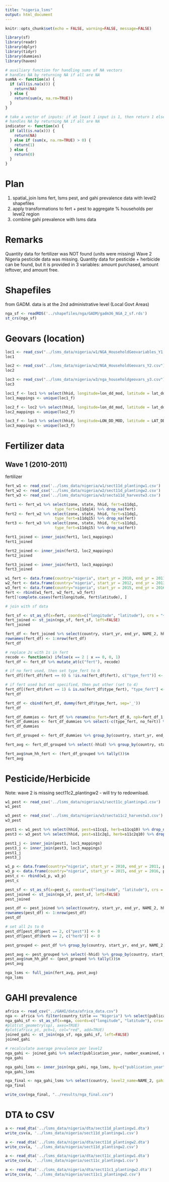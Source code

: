 ```yaml
---
title: "nigeria_lsms"
output: html_document
---
```


```r
knitr::opts_chunk$set(echo = FALSE, warning=FALSE, message=FALSE)
```

```r
library(sf)
library(readr)
library(dplyr)
library(tidyr)
library(dummies)
library(haven)
```


```r
# auxiliary function for handling sums of NA vectors
# handles NA by returning NA if all are NA
sumNA <- function(x) {
  if (all(is.na(x))) {
    return(NA)
  } else {
    return(sum(x, na.rm=TRUE))
  }
}

# take a vector of inputs: if at least 1 input is 1, then return 1 else 0.
# handles NA by returning NA if all are NA
indicator <- function(x) {
  if (all(is.na(x))) {
    return(NA)
  } else if (sum(x, na.rm=TRUE) > 0) {
    return(1)
  } else {
    return(0)
  }
}
```

# Plan

1) spatial_join lsms fert, lsms pest, and gahi prevalence data with level2 shapefiles
2) apply transformations to fert + pest to aggregate % households per level2 region
3) combine gahi prevalence with lsms data

# Remarks
Quantity data for fertilizer was NOT found (units were missing)
Wave 2 Nigeria pesticide data was missing. 
Quantity data for pesticide + herbicide can be found, but it is provided in 3 variables: amount purchased, amount leftover, and amount free.

# Shapefiles 

from GADM. data is at the 2nd administrative level (Local Govt Areas)

```r
nga_sf <- readRDS('../shapefiles/nga/GADM/gadm36_NGA_2_sf.rds')
st_crs(nga_sf)
```

# Geovars (location)

```r
loc1 <- read_csv("../lsms_data/nigeria/w1/NGA_HouseholdGeovariables_Y1.csv")
loc1

loc2 <- read_csv("../lsms_data/nigeria/w2/NGA_HouseholdGeovars_Y2.csv")
loc2 

loc3 <- read_csv("../lsms_data/nigeria/w3/nga_householdgeovars_y3.csv")
loc3

```

```r
loc1_f <- loc1 %>% select(hhid, longitude=lon_dd_mod, latitude = lat_dd_mod)
loc1_mappings <- unique(loc1_f)

loc2_f <- loc2 %>% select(hhid, longitude=lon_dd_mod, latitude = lat_dd_mod)
loc2_mappings <- unique(loc2_f)

loc3_f <- loc3 %>% select(hhid, longitude=LON_DD_MOD, latitude = LAT_DD_MOD)
loc3_mappings <- unique(loc3_f)
```


# Fertilizer data
## Wave 1 (2010-2011)



fertilizer 
```r
fert_w1 <- read_csv('../lsms_data/nigeria/w1/sect11d_plantingw1.csv')
fert_w2 <- read_csv('../lsms_data/nigeria/w2/sect11d_plantingw2.csv')
fert_w3 <- read_csv('../lsms_data/nigeria/w3/secta11d_harvestw3.csv')
```


```r
fert1 <- fert_w1 %>% select(zone, state, hhid, fert=s11dq1, 
                      type_fert=s11dq14) %>% drop_na(fert)
fert2 <- fert_w2 %>% select(zone, state, hhid, fert=s11dq1, 
                      type_fert=s11dq15) %>% drop_na(fert)
fert3 <- fert_w3 %>% select(zone, state, hhid, fert=s11dq1, 
                      type_fert=s11dq15) %>% drop_na(fert)

fert1_joined <- inner_join(fert1, loc1_mappings)
fert1_joined

fert2_joined <- inner_join(fert2, loc2_mappings)
fert2_joined

fert3_joined <- inner_join(fert3, loc3_mappings)
fert3_joined
```

```r
w1_fert <- data.frame(country="nigeria", start_yr = 2010, end_yr = 2011, fert1_joined, stringsAsFactors = F) 
w2_fert <- data.frame(country="nigeria", start_yr = 2012, end_yr = 2013, fert2_joined, stringsAsFactors = F)
w3_fert <- data.frame(country="nigeria", start_yr = 2015, end_yr = 2016, fert3_joined, stringsAsFactors = F)
fert <- rbind(w1_fert, w2_fert, w3_fert)
fert[!complete.cases(fert$longitude, fert$latitude), ]
```

```r
# join with sf data

fert_sf <- st_as_sf(x=fert, coords=c("longitude", "latitude"), crs = "+proj=longlat +datum=WGS84 +nodefs")
fert_joined <- st_join(nga_sf, fert_sf, left=FALSE)
fert_joined
```


```r
fert_df <- fert_joined %>% select(country, start_yr, end_yr, NAME_2, hhid, fert, type_fert) %>% st_set_geometry(NULL)
rownames(fert_df) <- 1:nrow(fert_df)
fert_df
```


```r
# replace 2s with 1s in fert
recode <- function(x) ifelse(x == 2 | x == 0, 0, 1)
fert_df <- fert_df %>% mutate_at(c("fert"), recode)

# if no fert used, then set type_fert to 0
fert_df[(fert_df$fert == 0) & !is.na(fert_df$fert), c("type_fert")] <- 0

# if fert used but not specified, then put other (set to 4)
fert_df[(fert_df$fert == 1) & is.na(fert_df$type_fert), "type_fert"] <- 4
fert_df
```

```r
fert_df <- cbind(fert_df, dummy(fert_df$type_fert, sep='_'))
fert_df
```


```r
fert_df_dummies <- fert_df %>% rename(no_fert=fert_df_0, npk=fert_df_1, urea=fert_df_2, composite_manure=fert_df_3, other=fert_df_4)
fert_df_dummies <- fert_df_dummies %>% select(-c(type_fert, no_fert)) %>% mutate(organic_fert_dummy = composite_manure, inorganic_fert_dummy = as.numeric((npk+urea) > 0), fert_dummy = as.numeric((organic_fert_dummy + inorganic_fert_dummy) > 0)) 
fert_df_dummies 
```

```r
fert_df_grouped <- fert_df_dummies %>% group_by(country, start_yr, end_yr, NAME_2, hhid) %>% summarize_all(indicator) %>% drop_na()

fert_avg <- fert_df_grouped %>% select(-hhid) %>% group_by(country, start_yr, end_yr, NAME_2) %>% summarize_all(mean)

fert_avg$num_hh_fert <- (fert_df_grouped %>% tally())$n
fert_avg
```


# Pesticide/Herbicide

Note: wave 2 is missing sect11c2_plantingw2 -  will try to redownload.

```r
w1_pest <- read_csv('../lsms_data/nigeria/w1/sect11c_plantingw1.csv')
w1_pest

w3_pest <- read_csv('../lsms_data/nigeria/w3/secta11c2_harvestw3.csv')
w3_pest
```


```r
pest1 <- w1_pest %>% select(hhid, pest=s11cq1, herb=s11cq10) %>% drop_na()
pest3 <- w3_pest %>% select(hhid, pest=s11c2q1, herb=s11c2q10) %>% drop_na()

pest1_j <- inner_join(pest1, loc1_mappings)
pest3_j <- inner_join(pest3, loc3_mappings)
pest1_j
pest3_j
```

```r
w1_p <- data.frame(country="nigeria", start_yr = 2010, end_yr = 2011, pest1_j, stringsAsFactors = F) 
w3_p <- data.frame(country="nigeria", start_yr = 2015, end_yr = 2016, pest3_j, stringsAsFactors = F)
pest_c <- rbind(w1_p, w3_p)
pest_c
```

```r
pest_sf <- st_as_sf(x=pest_c, coords=c("longitude", "latitude"), crs = "+proj=longlat +datum=WGS84 +nodefs")
pest_joined <- st_join(nga_sf, pest_sf, left=FALSE)
pest_joined
```

```r
pest_df <- pest_joined %>% select(country, start_yr, end_yr, NAME_2, hhid, pest, herb) %>% st_set_geometry(NULL)
rownames(pest_df) <- 1:nrow(pest_df)
pest_df
```

```r
# set all 2s to 0
pest_df[pest_df$pest == 2, c("pest")] <- 0
pest_df[pest_df$herb == 2, c("herb")] <- 0

pest_grouped <- pest_df %>% group_by(country, start_yr, end_yr, NAME_2, hhid) %>% summarize_all(indicator) %>% drop_na()

pest_avg <- pest_grouped %>% select(-hhid) %>% group_by(country, start_yr, end_yr, NAME_2) %>% summarize_all(mean)
pest_avg$num_hh_phf <- (pest_grouped %>% tally())$n
pest_avg
```


```r
nga_lsms <- full_join(fert_avg, pest_avg)
nga_lsms
```

# GAHI prevalence

```r
africa <- read_csv("../GAHI/data/africa_data.csv")
nga <- africa %>% filter(country_title == "Nigeria") %>% select(publication_year, prevalence, number_examined, number_positive, longitude, latitude) %>% drop_na()
nga_gahi_sf <- st_as_sf(x=nga, coords=c("longitude", "latitude"), crs= "+proj=longlat +datum=WGS84 +nodefs")
#plot(st_geometry(sp), axes=TRUE)
#plot(africa_pt, pch=1, col="red", add=TRUE)
joined_gahi <- st_join(nga_sf, nga_gahi_sf, left=FALSE)
joined_gahi
```



```r
# recalculate average prevalence per level2 
nga_gahi <- joined_gahi %>% select(publication_year, number_examined, number_positive, NAME_2) %>% group_by(publication_year, NAME_2) %>% summarize(prevalence=sum(number_positive)/sum(number_examined), num_examined=sum(number_examined), num_positive=sum(number_positive))
nga_gahi 
```


```r
nga_gahi_lsms <- inner_join(nga_gahi, nga_lsms, by=c("publication_year" = "start_yr", "NAME_2" = "NAME_2")) %>% st_set_geometry(NULL)
nga_gahi_lsms
```

```r
nga_final <- nga_gahi_lsms %>% select(country, level2_name=NAME_2, gahi_lsms_start_yr=publication_year, lsms_end_yr=end_yr, prevalence, num_positive, num_examined, fert, npk, urea, composite_manure, other, organic_fert_dummy, inorganic_fert_dummy, fert_dummy, num_hh_fert, pest, herb, num_hh_phf)
nga_final
```

```r
write_csv(nga_final, "../results/nga_final.csv")
```



# DTA to CSV
```r
a <- read_dta('../lsms_data/nigeria/dta/sect11d_plantingw1.dta')
write_csv(a, '../lsms_data/nigeria/sect11d_plantingw1.csv')

a <- read_dta('../lsms_data/nigeria/dta/sect11d_plantingw2.dta')
write_csv(a, '../lsms_data/nigeria/sect11d_plantingw2.csv')

a <- read_dta('../lsms_data/nigeria/dta/sect11c_plantingw1.dta')
write_csv(a, '../lsms_data/nigeria/sect11c_plantingw1.csv')

a <- read_dta('../lsms_data/nigeria/dta/sect11c1_plantingw2.dta')
write_csv(a, '../lsms_data/nigeria/sect11c1_plantingw2.csv')
```

